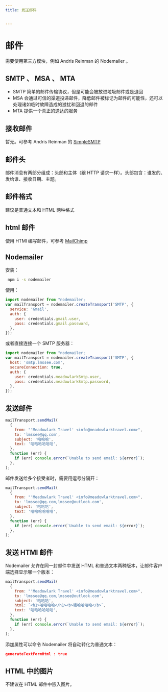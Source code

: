 ```yaml
---
title: 发送邮件


---
```


# 邮件

需要使用第三方模块，例如 Andris Reinman 的 Nodemailer 。

## SMTP 、 MSA 、 MTA

- SMTP 简单的邮件传输协议，但是可能会被放进垃圾邮件或是退回
- MSA 会通过可信的渠道投递邮件，降低邮件被标记为邮件的可能性，还可以处理诸如临时故障造成的滋扰和回退的邮件
- MTA 提供一个真正的送达的服务

## 接收邮件

暂无。可参考 Andris Reinman 的 [SimpleSMTP](https://github.com/andirs9/simplesmtp)

## 邮件头

邮件消息有两部分组成：头部和主体（跟 HTTP 请求一样）。头部包含：谁发的、发给谁、接收日期、主题。

## 邮件格式

建议是普通文本和 HTML 两种格式

## html 邮件

使用 HTMl 编写邮件，可参考 [MailChimp](https://kb.mailchimp.com/campaigns/ways-to-build/how-to-code-html-emails)

## Nodemailer

安装：

```bash
 npm i -s nodemailer
```

使用：

```js
import nodemailer from "nodemailer;
var mailTransport = nodemailer.createTransport('SMTP', {
  service: 'Gmail',
  auth: {
    user: credentials.gmail.user,
    pass: credentials.gmail.password,
  },
});
```

或者直接连接一个 SMTP 服务器：

```js
import nodemailer from "nodemailer;
var mailTransport = nodemailer.createTransport('SMTP', {
  host: 'smtp.lmssee.com',
  secureConnection: true,
  auth: {
    user: credentials.meadowlarkSmtp.user,
    pass: credentials.meadowlarkSmtp.password,
  },
});
```

## 发送邮件

```js
mailTransport.sendMail(
  {
    from: "'Meadowlark Travel' <info@meadowlarktravel.com>",
    to: 'lmssee@qq.com',
    subject: '哈哈哈',
    text: '哈哈哈哈哈哈',
  },
  function (err) {
    if (err) console.error(`Unable to send email: ${error}`);
  },
);
```

邮件发送给多个接受者时，需要用逗号分隔开：

```js
mailTransport.sendMail(
  {
    from: "'Meadowlark Travel' <info@meadowlarktravel.com>",
    to: 'lmssee@qq.com,lmssee@outlook.com',
    subject: '哈哈哈',
    text: '哈哈哈哈哈哈',
  },
  function (err) {
    if (err) console.error(`Unable to send email: ${error}`);
  },
);
```

## 发送 HTMl 邮件

Nodemailer 允许在同一封邮件中发送 HTML 和普通文本两种版本，让邮件客户端选择显示哪一个版本：

```js
mailTransport.sendMail(
  {
    from: "'Meadowlark Travel' <info@meadowlarktravel.com>",
    to: 'lmssee@qq.com,lmssee@outlook.com',
    subject: '哈哈哈',
    html: `<h1>哈哈哈哈</h1><b>粗哈哈哈哈</b>`,
    text: '哈哈哈哈哈哈',
  },
  function (err) {
    if (err) console.error(`Unable to send email: ${error}`);
  },
);
```

添加属性可以命令 Nodemailer 将自动转化为普通文本：

```json
generateTextFormHtml : true
```

## HTML 中的图片

不建议在 HTML 邮件中嵌入图片。

            